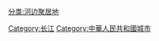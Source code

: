{{Catnav|頁面分類|...|各國城市|中国城市}}
{{Catnav|頁面分類|地理|各國地理|中国地理|中国河流|长江水系|长江主干流}}

[[Category:长江|Category:长江]]
[[Category:中華人民共和國城市|Category:中華人民共和國城市]]
[[分类:河边聚居地|分类:河边聚居地]]